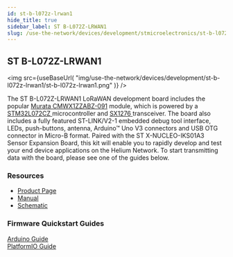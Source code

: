 ```yaml
---
id: st-b-l072z-lrwan1
hide_title: true
sidebar_label: ST B-L072Z-LRWAN1
slug: /use-the-network/devices/development/stmicroelectronics/st-b-l072z-lrwan1
---
```



## ST B-L072Z-LRWAN1

<img
  src={useBaseUrl(
    "img/use-the-network/devices/development/st-b-l072z-lrwan1/st-b-l072z-lrwan1.png"
  )}
/>

The ST B-L072Z-LRWAN1 LoRaWAN development board includes the popular
[Murata CMWX1ZZABZ-091](https://wireless.murata.com/type-abz-078.html) module,
which is powered by a
[STM32L072CZ ](https://www.st.com/en/microcontrollers-microprocessors/stm32l072cz.html)microcontroller
and
[SX1276 ](https://www.semtech.com/products/wireless-rf/lora-transceivers/sx1276)transceiver.
The board also includes a fully featured ST-LINK/V2-1 embedded debug tool
interface, LEDs, push-buttons, antenna, Arduino™ Uno V3 connectors and USB OTG
connector in Micro-B format. Paired with the ST X-NUCLEO-IKS01A3 Sensor
Expansion Board, this kit will enable you to rapidly develop and test your end
device applications on the Helium Network. To start transmitting data with the
board, please see one of the guides below.

### Resources

- [Product Page](https://www.st.com/en/evaluation-tools/b-l072z-lrwan1.html)
- [Manual](https://www.st.com/resource/en/user_manual/dm00352032-getting-started-with-ultralowpower-stm32l0-and-lora-discovery-kit-stmicroelectronics.pdf)
- [Schematic ](https://www.st.com/content/ccc/resource/technical/layouts_and_diagrams/schematic_pack/group1/0d/b2/51/b1/82/cd/44/42/X-NUCLEO-IKS01A3_SCHEMATIC/files/x-nucleo-iks01a3_schematic.pdf/jcr:content/translations/en.x-nucleo-iks01a3_schematic.pdf)

### Firmware Quickstart Guides

[Arduino Guide](/use-the-network/devices/development/stmicroelectronics/st-b-l072z-lrwan1/arduino)  
[PlatformIO Guide](/use-the-network/devices/development/stmicroelectronics/st-b-l072z-lrwan1/platformio)
